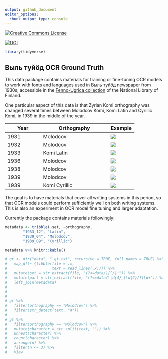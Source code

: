 ```yaml
---
output: github_document
editor_options: 
  chunk_output_type: console
---
```


<!-- README.md is generated from README.Rmd. Please edit that file - rmarkdown::render('README.Rmd', output_format = 'github_document', output_file = 'README.md') -->

<a rel="license" href="http://creativecommons.org/publicdomain/mark/1.0/"><img alt="Creative Commons License" style="border-width:0" src="https://i.creativecommons.org/p/mark/1.0/88x31.png" /></a></a>

<a href="https://zenodo.org/badge/latestdoi/179815335"><img src="https://zenodo.org/badge/179815335.svg" alt="DOI"></a>

```r
library(tidyverse)
```


## Выль туйӧд OCR Ground Truth

This data package contains materials for training or fine-tuning OCR models to work with fonts and languages used in Выль туйӧд newspaper from 1930s, accessible in the [Fenno-Ugrica collection](https://fennougrica.kansalliskirjasto.fi) of the National Library of Finland. 

One particular aspect of this data is that Zyrian Komi orthography was changed several times between Molodcov Komi, Komi Latin and Cyrillic Komi, in 1939 in the middle of the year. 

| Year        | Orthography           | Example |
|------------ |----------------------| ---------|
|1931         |  Molodcov   | ![](./samples/1931_01.jpg) |
|1932         |  Molodcov   | ![](./samples/1932_01_15.jpg)         |
|1933         |  Komi Latin   | ![](./samples/1933_12.jpg) |
|1936         |  Molodcov   | ![](./samples/1936_01_10.jpg)         |
|1938         |  Molodcov   | ![](./samples/1938_01_12.jpg)         |
|1939         |  Molodcov       |  ![](./samples/1939_04.png)        |
|1939         |  Komi Cyrillic       |  ![](./samples/1939_09.jpg)        |

The goal is to have materials that cover all writing systems in this period, so that OCR models could perform sufficiently well on both writing systems. This is also an experiment in OCR model fine tuning and larger adaptation.

Currently the package contains materials followingly:

```r
metadata <- tribble(~set, ~orthography,
        "1933_12", "Latin",
        "1939_04", "Molodcov",
        "1939_09", "Cyrillic")

metadata %>% knitr::kable()
```

```r
# gt <- dir("data", ".gt.txt", recursive = TRUE, full.names = TRUE) %>%
#   map_df(~ {tibble(file = .x,
#                    text = read_lines(.x))}) %>%
#   mutate(set = str_extract(file, "(?<=data/)[^/]+")) %>%
#   mutate(part = str_extract(file, "(?<=data/\\d{4}_\\d{2}/)\\d+")) %>%
#   left_join(metadata)
# 
# 
# 
# gt %>%
#   filter(orthography == "Molodcov") %>%
#   filter(str_detect(text, "я"))
# 
# gt %>%
#   filter(orthography == "Molodcov") %>%
#   mutate(character = str_split(text, "")) %>%
#   unnest(character) %>%
#   count(character) %>%
#   arrange(n) %>%
#   filter(n <= 3) %>%
#   View
```

